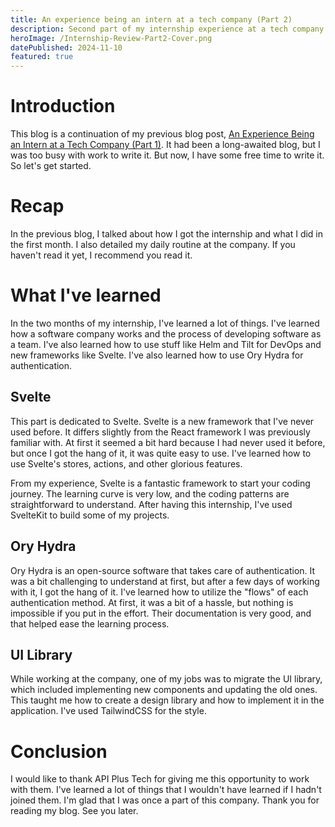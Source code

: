 ```yaml
---
title: An experience being an intern at a tech company (Part 2)
description: Second part of my internship experience at a tech company.
heroImage: /Internship-Review-Part2-Cover.png
datePublished: 2024-11-10
featured: true
---
```


# Introduction

This blog is a continuation of my previous blog post, [An Experience Being an Intern at a Tech Company (Part 1)](/blog/first-month-internship-review/). It had been a long-awaited blog, but I was too busy with work to write it. But now, I have some free time to write it. So let's get started.

# Recap

In the previous blog, I talked about how I got the internship and what I did in the first month. I also detailed my daily routine at the company. If you haven't read it yet, I recommend you read it.

# What I've learned

In the two months of my internship, I've learned a lot of things. I've learned how a software company works and the process of developing software as a team. I've also learned how to use stuff like Helm and Tilt for DevOps and new frameworks like Svelte. I've also learned how to use Ory Hydra for authentication.

## Svelte

This part is dedicated to Svelte. Svelte is a new framework that I've never used before. It differs slightly from the React framework I was previously familiar with. At first it seemed a bit hard because I had never used it before, but once I got the hang of it, it was quite easy to use. I've learned how to use Svelte's stores, actions, and other glorious features.

From my experience, Svelte is a fantastic framework to start your coding journey. The learning curve is very low, and the coding patterns are straightforward to understand. After having this internship, I've used SvelteKit to build some of my projects.

## Ory Hydra

Ory Hydra is an open-source software that takes care of authentication. It was a bit challenging to understand at first, but after a few days of working with it, I got the hang of it. I've learned how to utilize the "flows" of each authentication method. At first, it was a bit of a hassle, but nothing is impossible if you put in the effort. Their documentation is very good, and that helped ease the learning process.

## UI Library

While working at the company, one of my jobs was to migrate the UI library, which included implementing new components and updating the old ones. This taught me how to create a design library and how to implement it in the application. I've used TailwindCSS for the style.

# Conclusion

I would like to thank API Plus Tech for giving me this opportunity to work with them. I've learned a lot of things that I wouldn't have learned if I hadn't joined them. I'm glad that I was once a part of this company. Thank you for reading my blog. See you later.
